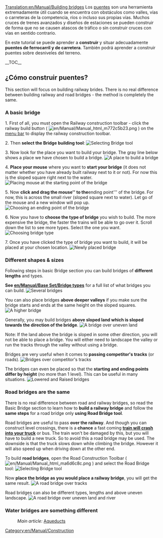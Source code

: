 [[Translation:en/Manual/Building bridges]]
{{es/Manual/Tutorial/Tutorial}}
Los [[es/Manual/Puentes|puentes]] son una herramienta extremadamente útil cuando se encuentra con obstáculos como valles, vías o carreteras de la competencia, ríos o incluso sus propias vías. Muchos cruces de trenes avanzados y diseños de estaciones se pueden construir de forma que no se causen atascos de tráfico o sin construir cruces con vías en sentido contrario.

<!-- search engine help -->
En este tutorial se puede aprender a '''construir''' y situar adecuadamente '''puentes de ferrocarril y de carretera'''. También podrá aprender a construir puentes sobre desniveles del terreno.

__TOC__

==¿Cómo construir puentes?==
{{es/Pendiente de traducción}}
This section will focus on building railway brides. There is no real difference between building railway and road bridges - the method is completely the same.

=== A basic bridge ===

1. First of all, you must open the Railway construction toolbar - click the railway build button ( [[File:en/Manual/Manual html m772c5b23.png]] ) on the [[en/Manual/Game interface#the-menu-bar|menu bar]] to display the railway construction toolbar.

2. Then '''select the Bridge building tool''':
[[File:en/Manual/BridgeTut1.png|none|frame|Selecting Bridge tool]]

3. Now look for the place you want to build your bridge. The gray line below shows a place we have chosen to build a bridge.
[[File:en/Manual/BridgeTut2.png|none|frame|A place to build a bridge]]

4. '''Place your mouse''' where you want to '''start your bridge''' (it does not matter whether you have already built railway next to it or not). For now this is the sloped square right next to the water.
[[File:en/Manual/BridgeTut3.png|none|frame|Placing mouse at the starting point of the bridge]]

5. Now '''click and drag the mouse'' to the '''ending point''' of the bridge. For now, this is across the small river (sloped square next to water). Let go of the mouse and a new window will pop up.
[[File:en/Manual/BridgeTut4.png|none|frame|Choosing an ending point of the bridge ]]

6. Now you have to '''choose the type of bridge''' you wish to build. The more expensive the bridge, the faster the trains will be able to go over it. Scroll down the list to see more types. Select the one you want.
[[File:en/Manual/BridgeTut5.png|none|frame|Choosing bridge type]]

7. Once you have clicked the type of bridge you want to build, it will be placed at your chosen location.
[[File:en/Manual/BridgeTut6.png|none|frame|Newly placed bridge]]

=== Different shapes & sizes ===

Following steps in basic Bridge section you can build bridges of '''different lengths''' and types.

'''See [[en/Manual/Base Set/Bridge types]]''' for a full list of what bridges you can build.
[[File:en/Manual/BridgeTut7.png|none|frame|Several bridges]]

You can also place bridges '''above deeper valleys''' if you make sure the bridge starts and ends at the same height on the sloped squares.
[[File:en/Manual/BridgeTut8.png|none|frame|A higher bridge]]

Generally, you may build bridges '''above sloped land which is sloped towards the direction of the bridge'''.
[[File:en/Manual/BridgeTut11.png|none|frame|A bridge over uneven land]]

Note: If the land above the bridge is sloped in some other direction, you will not be able to place a bridge. You will either need to landscape the valley or run the tracks through the valley without using a bridge.


Bridges are very useful when it comes to '''passing competitor's tracks''' (or roads).
[[File:en/Manual/BridgeTut10.png|none|frame|Bridges over competitor's tracks]]

The bridges can even be placed so that the '''starting and ending points differ by height''' (no more than 1 level). This can be useful in many situations.
[[File:en/Manual/BridgeTut9.png|none|frame|Lowered and Raised bridges]]

=== Road bridges are the same ===

There is no real difference between road and railway bridges, so read the Basic Bridge section to learn how to '''build a railway bridge''' and follow the '''same steps''' for a road bridge only '''using Road Bridge tool'''.

Road bridges are useful to pass '''over the railway'''. And though you can construct level crossings, there is a '''chance''' a fast coming '''[[en/Manual/Trains#accidents|train will crash into your truck]]''' or bus. The train won't be damaged by this, but you will have to build a new truck. So to avoid this a road bridge may be used. The downside is that the truck slows down while climbing the bridge. However it will also speed up when driving down at the other end.

To build '''road bridges''', open the Road Construction Toolbar ( [[File:en/Manual/Manual html ma6d6c8c.png]] ) and select the Road Bridge tool:
[[File:en/Manual/BridgeTut14.png|none|frame|Selecting Bridge tool]]

Now '''place the bridge as you would place a railway bridge''', you will get the same result.
[[File:en/Manual/BridgeTut12.png|none|frame|A road bridge over tracks]]

Road bridges can also be different types, lengths and above uneven landscape.
[[File:en/Manual/BridgeTut13.png|none|frame|A road bridge over uneven land and river]]

=== Water bridges are something different ===

:''Main article:'' [[en/Manual/Building canals#aqueducts|Aqueducts]]

[[Category:en/Manual/Construction]]